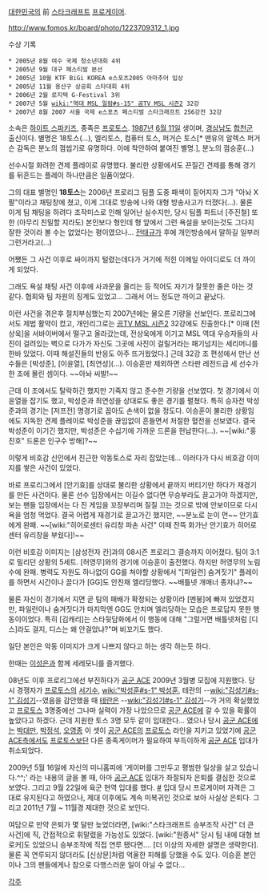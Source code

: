 [[대한민국]]의 前 [[스타크래프트]] [[프로게이머]].

http://www.fomos.kr/board/photo/1223709312_1.jpg

수상 기록

 * 2005년 8월 여수 국제 청소년대회 4위
 * 2005년 9월 대구 페스티발 본선
 * 2005년 10월 KTF BiGi KOREA e스포츠2005 아마추어 입상
 * 2005년 11월 용산구 상공회 스타대회 4위
 * 2006년 2월 로지텍 G-Festival 3위
 * 2007년 5월 [[wiki:"역대 MSL 일람#s-15" 곰TV MSL 시즌2]] 32강
 * 2007년 8월 2007 서울 국제 e스포츠 페스티벌 스타크래프트 256강전 32강

소속은 [[하이트 스파키즈]], 종족은 [[프로토스]]. [[1987년]] [[6월 11일]] 생이며, [[경상남도]] [[합천군]] 출신이다.
별명은 18토스(...), 엘리토스, 컴퓨터 토스, 퍼거슨 토스[* 맨유의 알렉스 퍼거슨 감독은 분노의 껌씹기로 유명하다. 이에 착안하여 붙여진 별명.], 분노의 껌승훈(...)

선수시절 화려한 견제 플레이로 유명했다. 불리한 상황에서도 끈질긴 견제를 통해 경기를 뒤흔드는 플레이 하나만큼은 일품이었다.

그의 대표 별명인 '''18토스'''는 2006년 프로리그 팀플 도중 패색이 짙어지자 그가 "아놔 X팔"이라고 채팅창에 쳤고, 이게 그대로 방송에 나와 대형 방송사고가 터졌다(...). 물론 이게 팀 채팅을 하려다 조작미스로 인해 일어난 실수지만, 당시 팀플 파트너 [주진철] 또한 (아무리 친밀할 지라도) 본인보다 형인데 형 앞에서 그런 욕설을 보이는것도 그다지 잘한 것이라 볼 수는 없었다는 평이였으나... [[전태규]]가 후에 개인방송에서 말하길 일부러 그런거라고(...)

어쨌든 그 사건 이후로 싸이까지 털렸는데다가 거기에 적힌 이메일 아이디로도 더 까이게 되었다. 

그래도 욕설 채팅 사건 이후에 사과문을 올리는 등 적어도 자기가 잘못한 줄은 아는 것 같다. 협회와 팀 차원의 징계도 있었고... 그래서 어느 정도만 까이고 끝났다.

이런 사건을 겪은후 절치부심했는지 2007년에는 물오른 기량을 선보인다. 프로리그에서도 제법 활약이 컸고, 개인리그로는 [[곰TV MSL 시즌2]] 32강에도 진출한다.[* 이때 [전상욱]을 서바이버에서 떨구고 올라갔는데, 전상욱에게 이기고 MSL 역대 우승자들의 사진이 걸려있는 벽으로 다가가 자신도 그곳에 사진이 걸릴거라는 패기넘치는 세리머니를 한바 있었다. 이때 해설진들의 반응도 아주 뜨거웠었다.] 근데 32강 조 편성에서 만난 선수들은 [박성준], [이윤열], [최연성](...). 이승훈만 제외하면 스타판 레전드급 세 선수가 한 조에 몰린 셈이다. ~~아놔 씨발!~~

근데 이 조에서도 탈락하긴 했지만 기죽지 않고 준수한 기량을 선보였다. 첫 경기에서 이윤열을 잡기도 했고, 박성준과 최연성을 상대로도 좋은 경기를 펼쳤다. 특히 승자전 박성준과의 경기는 [저프전] 명경기로 꼽아도 손색이 없을 정도다. 이승훈이 불리한 상황임에도 지독한 견제 플레이로 박성준을 끊임없이 흔들면서 처절한 혈전을 선보였다. 결국 박성준이 이기긴 했지만, 박성준은 수십기에 가까운 드론을 헌납한다(...). ~~[wiki:"홍진호" 드론은 인구수 방해]?~~ 

이렇게 비호감 신인에서 친근한 악동토스로 자리 잡았는데... 이러다가 다시 비호감 이미지를 쌓은 사건이 있었다.

바로 프로리그에서 [안기효]를 상대로 불리한 상황에서 끝까지 버티기만 하다가 재경기를 만든 사건이다. 물론 선수 입장에서는 이길수 없다면 무승부라도 끌고가야 하겠지만, 보는 팬들 입장에서는 다 진 게임을 꼬장부리며 질질 끄는 것으로 밖에 안보이므로 다시 욕을 엄청 먹었다. 결국 어렵게 재경기로 끌고가긴 했지만, ~~분노로 눈이 먼~~ 안기효에게 완패. ~~[wiki:"히어로센터 유리창 파손 사건" 이때 잔뜩 화가난 안기효가 히어로 센터 유리창을 부쉈다]!~~

이런 비호감 이미지는 [삼성전자 칸]과의 08시즌 프로리그 결승까지 이어졌다. 팀이 3:1로 밀리던 상황의 5세트. [허영무]와의 경기에 이승훈이 출전했다. 하지만 허영무의 노림수에 완패. 병력도 자원도 하나없이 GG를 쳐야할 상황에서 "[파일런] 숨겨짓기" 플레이를 하면서 시간이나 끌다가 [GG]도 안친채 엘리당했다. ~~배틀넷 개매너 종자냐?~~

물론 자신이 경기에서 지면 곧 팀의 패배가 확정되는 상황이라 [멘붕]에 빠져 있었겠지만, 파일런이나 숨겨짓다가 마지막엔 GG도 안치며 엘리당하는 모습은 프로답지 못한 행동이이었다. 특히 [김캐리]는 스타뒷담화에서 이 행동에 대해 "그럴거면 배틀넷처럼 [디스]라도 걸지, 디스는 왜 안걸었냐?"며 비꼬기도 했다.

일단 본인은 악동 이미지가 크게 나쁘지 않다고 하는 생각 하는듯 하다.

한때는 [[이성은]]과 함께 세레모니를 즐겨했다.

08년도 이후 프로리그에선 부진하다가 [[공군 ACE]] 2009년 3월병 모집에 지원했다. 당시 경쟁자가 [[프로토스]]의 [[서기수]], [[wiki:"박성훈#s-1" 박성훈]], 테란의 --[[wiki:"김성기#s-1" 김성기]]--였음을 감안했을 때 [[테란]]은 --[[wiki:"김성기#s-1" 김성기]]--가 거의 확실했었고 [[프로토스]] 3명중에선 그나마 실력이 가장 나았으므로 [[공군 ACE]]에 갈 수 있을 확률이 높았다고 하겠다. 근데 지원한 토스 3명 모두 같이 입대한다... 였으나 당시 [[공군 ACE]]에는 [[박대만]], [[박정석]], [[오영종]] 이 셋이 [[공군 ACE]]의 [[프로토스]] 라인을 지키고 있었기에 [[공군 ACE]]측에서도 [[프로토스]]보단 다른 종족게이머가 필요하여 부득이하게 [[공군 ACE]] 입대가 취소되었다.

2009년 5월 16일에 자신의 미니홈피에 '게이머를 그만두고 평범한 일상을 살고 있습니다.^^;' 라는 내용의 글을 볼 때, 아마 [[공군 ACE]] 입대가 좌절되자 은퇴를 결심한 것으로 보였다. 그리고 9월 22일에 육군 현역 입대를 했다. [http://www.fomos.kr/board/board.php?mode=read&keyno=99295&db=issue #] 입대 당시 프로게이머 자격은 그대로 유지된다고 하였으나, 제대 이후에도 계속 미복귀인 것으로 보아 사실상 은퇴다. 그리고 2011년 7월 ~ 11월경 제대한 것으로 보인다.

여담으로 만약 은퇴가 몇 달만 늦었더라면, [wiki:"스타크래프트 승부조작 사건" 더 큰 사건]에 직, 간접적으로 휘말렸을 가능성도 있었다. [wiki:"원종서" 당시 팀 내에 대형 브로커]도 있었으니 승부조작에 직접 연루 됐다면.... [더 이상의 자세한 설명은 생략한다]. 물론 꼭 연루되지 않더라도 [신상문]처럼 억울한 피해를 당했을 수도 있다. 이승훈 본인이나 그의 팬들에게나 참으로 다행스러운 일이 아닐 수 없다...

[[각주]]
